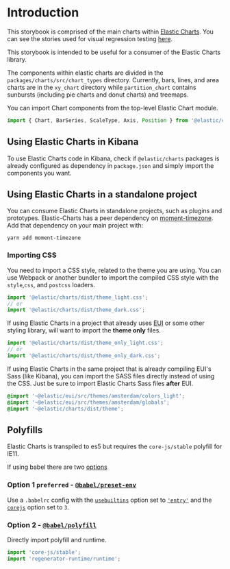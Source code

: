 
<Meta title="Introduction/Intro and Consuming Elastic Charts" />

# Introduction
This storybook is comprised of the main charts within [Elastic Charts](https://github.com/elastic/elastic-charts).
You can see the stories used for visual regression testing [here](https://elastic.github.io/elastic-charts).


This storybook is intended to be useful for a consumer of the Elastic Charts library.

The components within elastic charts are divided in the `packages/charts/src/chart_types` directory. Currently, bars, lines, and area charts are in the `xy_chart` directory while `partition_chart` contains sunbursts (including pie charts and donut charts) and treemaps.

You can import Chart components from the top-level Elastic Chart module.

```js
import { Chart, BarSeries, ScaleType, Axis, Position } from '@elastic/charts';
```

## Using Elastic Charts in Kibana

To use Elastic Charts code in Kibana, check if `@elastic/charts` packages is already configured as dependency in `package.json` and simply import the components you want.

## Using Elastic Charts in a standalone project

You can consume Elastic Charts in standalone projects, such as plugins and prototypes. Elastic-Charts has a peer dependency on [moment-timezone](https://momentjs.com/timezone/). Add that dependency on your main project with:

```
yarn add moment-timezone
```

### Importing CSS

You need to import a CSS style, related to the theme you are using. You can use Webpack or another bundler to import the compiled CSS style with the `style`,`css`, and `postcss` loaders.

```js
import '@elastic/charts/dist/theme_light.css';
// or
import '@elastic/charts/dist/theme_dark.css';
```

If using Elastic Charts in a project that already uses [EUI](https://github.com/elastic/eui) or some other styling library, will want to import the **theme only** files.

```js
import '@elastic/charts/dist/theme_only_light.css';
// or
import '@elastic/charts/dist/theme_only_dark.css';
```

If using Elastic Charts in the same project that is already compiling EUI's Sass (like Kibana), you can import the SASS files directly instead of using the CSS. Just be sure to import Elastic Charts Sass files **after** EUI.

```scss
@import '~@elastic/eui/src/themes/amsterdam/colors_light';
@import '~@elastic/eui/src/themes/amsterdam/globals';
@import '~@elastic/charts/dist/theme';
```

## Polyfills

Elastic Charts is transpiled to es5 but requires the `core-js/stable` polyfill for IE11.

If using babel there are two [options](https://github.com/zloirock/core-js/blob/master/docs/2019-03-19-core-js-3-babel-and-a-look-into-the-future.md#babel)

### Option 1 `preferred` - [`@babel/preset-env`](https://github.com/zloirock/core-js/blob/master/docs/2019-03-19-core-js-3-babel-and-a-look-into-the-future.md#babelpreset-env)

Use a `.babelrc` config with the [`usebuiltins`](https://babeljs.io/docs/en/babel-preset-env#usebuiltins) option set to [`'entry'`](https://babeljs.io/docs/en/babel-preset-env#usebuiltins-entry) and the [`corejs`](https://babeljs.io/docs/en/babel-preset-env#corejs) option set to `3`.

### Option 2 - [`@babel/polyfill`](https://github.com/zloirock/core-js/blob/master/docs/2019-03-19-core-js-3-babel-and-a-look-into-the-future.md#babelpolyfill)

Directly import polyfill and runtime.

```js
import 'core-js/stable';
import 'regenerator-runtime/runtime';
```
